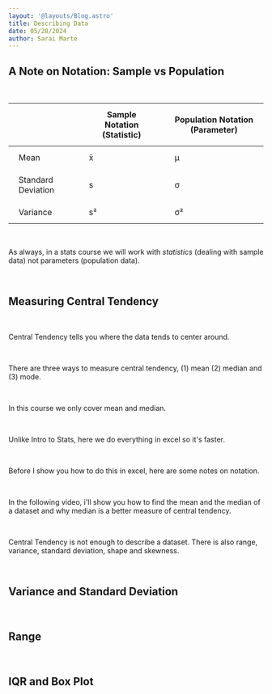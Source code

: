 ```yaml
---
layout: '@layouts/Blog.astro'
title: Describing Data
date: 05/28/2024
author: Sarai Marte
---
```


## A Note on Notation: Sample vs Population

&nbsp;&nbsp;&nbsp;&nbsp;

<table>
    <thead>
        <tr>
            <th style="padding: 10px 20px; text-align: start;"></th>
            <th style="padding: 12px 20px;">Sample Notation (Statistic)</th>
            <th style="padding: 12px 20px;">Population Notation (Parameter)</th>
        </tr>
    </thead>
    <tbody>
        <tr>
            <td style="padding: 12px 20px;">Mean</td>
            <td style="padding: 12px 20px;">x̄</td>
            <td style="padding: 12px 20px;">μ</td>
        </tr>
        <tr>
            <td style="padding: 12px 20px;">Standard Deviation</td>
            <td style="padding: 12px 20px;">s</td>
            <td style="padding: 12px 20px;">σ</td>
        </tr>
        <tr>
            <td style="padding: 12px 20px;">Variance</td>
            <td style="padding: 12px 20px;">s²</td>
            <td style="padding: 12px 20px;">σ²</td>
        </tr>
    </tbody>
</table>

&nbsp;&nbsp;&nbsp;&nbsp;

As always, in a stats course we will work with *statistics* (dealing with sample data) not parameters (population data).

&nbsp;&nbsp;&nbsp;&nbsp;

## Measuring Central Tendency

&nbsp;&nbsp;&nbsp;&nbsp;

Central Tendency tells you where the data tends to center around.

&nbsp;&nbsp;&nbsp;&nbsp;

There are three ways to measure central tendency, (1) mean (2) median and (3) mode.

&nbsp;&nbsp;&nbsp;&nbsp;

In this course we only cover mean and median.

&nbsp;&nbsp;&nbsp;&nbsp;

Unlike Intro to Stats, here we do everything in excel so it's faster.

&nbsp;&nbsp;&nbsp;&nbsp;

Before I show you how to do this in excel, here are some notes on notation.

&nbsp;&nbsp;&nbsp;&nbsp;

In the following video, i'll show you how to find the mean and the median of a dataset and why median is a better measure of central tendency.

&nbsp;&nbsp;&nbsp;&nbsp;

Central Tendency is not enough to describe a dataset. There is also range, variance, standard deviation, shape and skewness.&nbsp;&nbsp;&nbsp;&nbsp;

&nbsp;&nbsp;&nbsp;&nbsp;

## Variance and Standard Deviation

&nbsp;&nbsp;&nbsp;&nbsp;

## Range

&nbsp;&nbsp;&nbsp;&nbsp;

## IQR and Box Plot